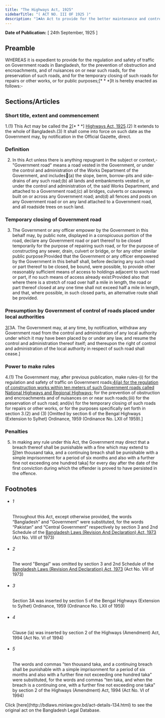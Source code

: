 ```yaml
---
title: "The Highways Act, 1925"
sidebarTitle: "( ACT NO. III OF 1925 )"
description: "1♣An Act to provide for the better maintenance and control of Government roads in Bangladesh."
---
```


**Date of Publication:** [ 24th September, 1925 ]

## Preamble

WHEREAS it is expedient to provide for the regulation and safety of traffic on Government roads in Bangladesh, for the prevention of obstruction and encroachments, and of nuisances on or near such roads, for the preservation of such roads, and for the temporary closing of such roads for repairs or other works, or for public purposes;[\* \* \*]It is hereby enacted as follows:-

## Sections/Articles

### Short title, extent and commencement

1.(1) This Act may be called the [2](1)[\* \* \*] [Highways Act, 1925](/act-134.html "Highways Act, 1925").(2) It extends to the whole of Bangladesh.(3) It shall come into force on such date as the Government may, by notification in the Official Gazette, direct.

### Definition

2. In this Act unless there is anything repugnant in the subject or context,-"Government road" means a road vested in the Government, or under the control and administration of the Works Department of the Government, and includes(a) the slope, berm, borrow-pits and side-drains of any such road;(b) all lands and embankments vested in, or under the control and administration of, the said Works Department, and attached to a Government road;(c) all bridges, culverts or causeways built on or across any Government road; and(d) all fences and posts on any Government road or on any land attached to a Government road, and all roadside trees on such land.

### Temporary closing of Government road

3. The Government or any officer empower by the Government in this behalf may, by public note, displayed in a conspicuous portion of the road, declare any Government road or part thereof to be closed temporarily for the purpose of repairing such road, or for the purpose of constructing any sewer, drain, culvert or bridge, or for any other similar public purpose:Provided that the Government or any officer empowered by the Government in this behalf shall, before declaring any such road or part thereof to be closed, be bound, were possible, to provide other reasonably sufficient means of access to holdings adjacent to such road or part, if no such means of access already exist:Provided also that where there is a stretch of road over half a mile in length, the road or part thereof closed at any one time shall not exceed half a mile in length, and that, where possible, in such closed parts, an alternative route shall be provided.

### Presumption by Government of control of roads placed under local authorities

[3](1)[3A. The Government may, at any time, by notification, withdraw any Government road from the control and administration of any local authority under which it may have been placed by or under any law, and resume the control and administration thereof itself; and thereupon the right of control and administration of the local authority in respect of such road shall cease.]

### Power to make rules

4.(1) The Government may, after previous publication, make rules-(i) for the regulation and safety of traffic on Government roads;[4](1)[(ia) for the regulation of construction works within ten meters of such Government roads called National Highways and Regional Highways;](ii) for the prevention of obstruction and encroachments and of nuisances on or near such roads;(iii) for the preservation of such road; and(iv) for the temporary closing of such roads for repairs or other works, or for the purposes specifically set forth in section 3.(2) and (3) [Omitted by section 6 of the Bengal Highways (Extension to Sylhet) Ordinance, 1959 (Ordinance No. LXII of 1959).]

### Penalties

5. In making any rule under this Act, the Government may direct that a breach thereof shall be punishable with a fine which may extend to [5](1)[ten thousand taka, and a continuing breach shall be punishable with a simple imprisonment for a period of six months and also with a further fine not exceeding one hundred taka] for every day after the date of the first conviction during which the offender is proved to have persisted in the offence.

## Footnotes

- ###### 1

  Throughout this Act, except otherwise provided, the words “Bangladesh” and "Government" were substituted, for the words “Pakistan” and “Central Government” respectively by section 3 and 2nd Schedule of the [Bangladesh Laws (Revision And Declaration) Act, 1973](/act-430.html "Bangladesh Laws (Revision And Declaration) Act, 1973") (Act No. VIII of 1973)

- ###### 2

  The word "Bengal" was omitted by section 3 and 2nd Schedule of the [Bangladesh Laws (Revision And Declaration) Act, 1973](/act-430.html "Bangladesh Laws (Revision And Declaration) Act, 1973") (Act No. VIII of 1973)

- ###### 3

  Section 3A was inserted by section 5 of the Bengal Highways (Extension to Sylhet) Ordinance, 1959 (Ordinance No. LXII of 1959)

- ###### 4

  Clause (ia) was inserted by section 2 of the Highways (Amendment) Act, 1994 (Act No. VI of 1994)

- ###### 5

  The words and commas "ten thousand taka, and a continuing breach shall be punishable with a simple imprisonment for a period of six months and also with a further fine not exceeding one hundred taka" were substituted, for the words and commas "ten taka, and when the breach is a continuing one, with a further fine not exceeding one taka" by section 2 of the Highways (Amendment) Act, 1994 (Act No. VI of 1994)

<Note>
  Click [here](http://bdlaws.minlaw.gov.bd/act-details-134.html) to see the original act on the Bangladesh Legal Database.
</Note>
